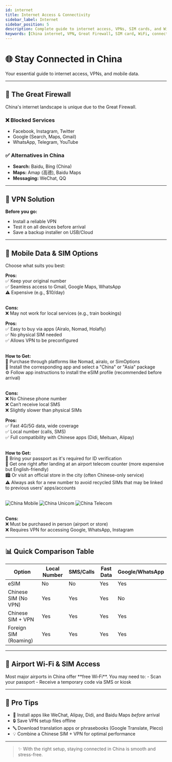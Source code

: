 ```yaml
---
id: internet
title: Internet Access & Connectivity
sidebar_label: Internet
sidebar_position: 5
description: Complete guide to internet access, VPNs, SIM cards, and WiFi in China
keywords: [China internet, VPN, Great Firewall, SIM card, WiFi, connectivity]
---
```



<div class="hero-banner">
  <h1>🌐 Stay Connected in China</h1>
  <p>Your essential guide to internet access, VPNs, and mobile data.</p>
</div>

---

## 🚧 The Great Firewall
China's internet landscape is unique due to the Great Firewall.
<div class="block-section">
  <div class="card warning">
    <h3>❌ Blocked Services</h3>
    <ul>
      <li>Facebook, Instagram, Twitter</li>
      <li>Google (Search, Maps, Gmail)</li>
      <li>WhatsApp, Telegram, YouTube</li>
    </ul>
  </div>

  <div class="card info">
    <h3>✅ Alternatives in China</h3>
    <ul>
      <li><strong>Search:</strong> Baidu, Bing (China)</li>
      <li><strong>Maps:</strong> Amap (高德), Baidu Maps</li>
      <li><strong>Messaging:</strong> WeChat, QQ</li>
    </ul>
  </div>
</div>

---

## 🔐 VPN Solution

<div class="tip-box">
  <strong>Before you go:</strong>
  <ul>
    <li>Install a reliable VPN</li>
    <li>Test it on all devices before arrival</li>
    <li>Save a backup installer on USB/Cloud</li>
  </ul>
</div>

---

## 📱 Mobile Data & SIM Options

Choose what suits you best:

<Tabs>
  <TabItem value="foreign" label="🌍 Foreign SIM + Roaming" default>

<strong>Pros:</strong><br />
✅ Keep your original number<br />
✅ Seamless access to Gmail, Google Maps, WhatsApp<br />
⚠️ Expensive (e.g., $10/day)<br /><br />

<strong>Cons:</strong><br />
❌ May not work for local services (e.g., train bookings)

  </TabItem>

  <TabItem value="esim" label="📲 eSIM (International)">

<strong>Pros:</strong><br />
✅ Easy to buy via apps (Airalo, Nomad, Holafly)<br />
✅ No physical SIM needed<br />
✅ Allows VPN to be preconfigured<br /><br />

<strong>How to Get:</strong><br />
🛒 Purchase through platforms like <Badge type="info">Nomad</Badge>, <Badge type="info">airalo</Badge>, or <Badge type="info">SimOptions</Badge><br />
📱 Install the corresponding app and select a "China" or "Asia" package<br />
⚙️ Follow app instructions to install the eSIM profile (recommended before arrival)<br /><br />

<strong>Cons:</strong><br />
❌ No Chinese phone number<br />
❌ Can’t receive local SMS<br />
❌ Slightly slower than physical SIMs

  </TabItem>

  <TabItem value="local" label="🇨🇳 Chinese SIM Card">

<strong>Pros:</strong><br />
✅ Fast 4G/5G data, wide coverage<br />
✅ Local number (calls, SMS)<br />
✅ Full compatibility with Chinese apps (Didi, Meituan, Alipay)<br /><br />

<strong>How to Get:</strong><br />
🧳 Bring your <Badge type="info">passport</Badge> as it's required for ID verification<br />
🛬 Get one right after landing at an <Badge type="warning">airport telecom counter</Badge> (more expensive but English-friendly)<br />
🏙️ Or visit an <Badge type="warning">official store in the city</Badge> (often Chinese-only service)<br />
⚠️ Always ask for a <Badge type="danger">new number</Badge> to avoid recycled SIMs that may be linked to previous users’ apps/accounts<br /><br />

<div style={{ display: 'flex', gap: '1.5rem', alignItems: 'end', justifyContent: 'start', flexWrap: 'wrap', gap: '3rem' }}>
  <img src="/img/carriers/china-mobile.png" alt="China Mobile" style={{ height: '40px' }} />
  <img src="/img/carriers/china-unicom.png" alt="China Unicom" style={{ height: '60px' }} />
  <img src="/img/carriers/china-telecom.png" alt="China Telecom" style={{ height: '40px' }} />
</div>

<br />

<strong>Cons:</strong><br />
❌ Must be purchased in person (airport or store)<br />
❌ Requires VPN for accessing Google, WhatsApp, Instagram

  </TabItem>
</Tabs>

---

## 📊 Quick Comparison Table

<table class="compare-table">
  <thead>
    <tr>
      <th>Option</th>
      <th>Local Number</th>
      <th>SMS/Calls</th>
      <th>Fast Data</th>
      <th>Google/WhatsApp</th>
    </tr>
  </thead>
  <tbody>
    <tr>
      <td>eSIM</td>
      <td><Badge type="danger">No</Badge></td>
      <td><Badge type="danger">No</Badge></td>
      <td><Badge type="success">Yes</Badge></td>
      <td><Badge type="success">Yes</Badge></td>
    </tr>
    <tr>
      <td>Chinese SIM (No VPN)</td>
      <td><Badge type="success">Yes</Badge></td>
      <td><Badge type="success">Yes</Badge></td>
      <td><Badge type="success">Yes</Badge></td>
      <td><Badge type="danger">No</Badge></td>
    </tr>
    <tr>
      <td>Chinese SIM + VPN</td>
      <td><Badge type="success">Yes</Badge></td>
      <td><Badge type="success">Yes</Badge></td>
      <td><Badge type="success">Yes</Badge></td>
      <td><Badge type="success">Yes</Badge></td>
    </tr>
    <tr>
      <td>Foreign SIM (Roaming)</td>
      <td><Badge type="success">Yes</Badge></td>
      <td><Badge type="success">Yes</Badge></td>
      <td><Badge type="success">Yes</Badge></td>
      <td><Badge type="success">Yes</Badge></td>
    </tr>
  </tbody>
</table>

---

## 🛬 Airport Wi-Fi & SIM Access

<div class="tip-box info">
  Most major airports in China offer **free Wi‑Fi**. You may need to:
  - Scan your passport
  - Receive a temporary code via SMS or kiosk
</div>

---

## 🧠 Pro Tips

- 📲 Install apps like WeChat, Alipay, Didi, and Baidu Maps *before* arrival  
- 🔒 Save VPN setup files offline  
- 🔤 Download translation apps or phrasebooks (Google Translate, Pleco)  
- 💡 Combine a Chinese SIM + VPN for optimal performance

---

> ✨ With the right setup, staying connected in China is smooth and stress-free.